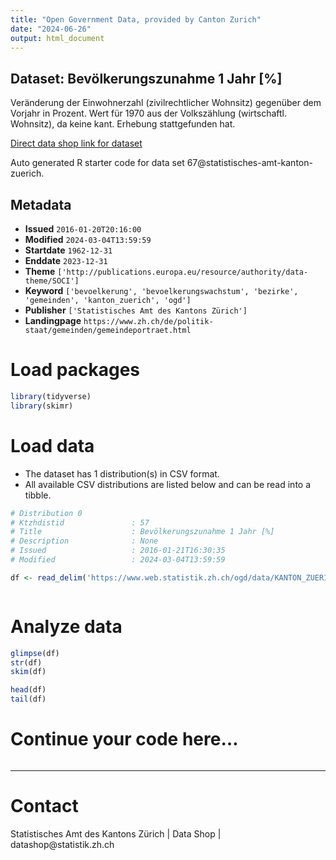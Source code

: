```yaml
---
title: "Open Government Data, provided by Canton Zurich"
date: "2024-06-26"
output: html_document
---
```


## Dataset: Bevölkerungszunahme 1 Jahr [%]

Veränderung der Einwohnerzahl (zivilrechtlicher Wohnsitz) gegenüber dem Vorjahr in Prozent. Wert für 1970 aus der Volkszählung (wirtschaftl. Wohnsitz), da keine kant. Erhebung stattgefunden hat.

[Direct data shop link for dataset](https://www.zh.ch/de/politik-staat/statistik-daten/datenkatalog.html#/datasets/67@statistisches-amt-kanton-zuerich)

Auto generated R starter code for data set 67@statistisches-amt-kanton-zuerich.

## Metadata

- **Issued** `2016-01-20T20:16:00`
- **Modified** `2024-03-04T13:59:59`
- **Startdate** `1962-12-31`
- **Enddate** `2023-12-31`
- **Theme** `['http://publications.europa.eu/resource/authority/data-theme/SOCI']`
- **Keyword** `['bevoelkerung', 'bevoelkerungswachstum', 'bezirke', 'gemeinden', 'kanton_zuerich', 'ogd']`
- **Publisher** `['Statistisches Amt des Kantons Zürich']`
- **Landingpage** `https://www.zh.ch/de/politik-staat/gemeinden/gemeindeportraet.html`


# Load packages

```r

library(tidyverse)
library(skimr)

```

# Load data

-   The dataset has 1 distribution(s) in CSV format.
-   All available CSV distributions are listed below and can be read into a tibble.

```r

# Distribution 0
# Ktzhdistid               : 57
# Title                    : Bevölkerungszunahme 1 Jahr [%]
# Description              : None
# Issued                   : 2016-01-21T16:30:35
# Modified                 : 2024-03-04T13:59:59

df <- read_delim('https://www.web.statistik.zh.ch/ogd/data/KANTON_ZUERICH_201.csv')



```

# Analyze data

```r

glimpse(df)
str(df)
skim(df)

head(df)
tail(df)

```

# Continue your code here...

```r

```

------------------------------------------------------------------------

# Contact

Statistisches Amt des Kantons Zürich | Data Shop | datashop@statistik.zh.ch
